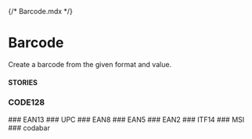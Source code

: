 {/* Barcode.mdx */}


<Meta of={BarcodeStories} />

# Barcode 

Create a barcode from the given format and value.

<Canvas of={BarcodeStories.CODE39} />

<Controls />

#### STORIES
### CODE128
<Canvas of={BarcodeStories.CODE128} />
### EAN13
<Canvas of={BarcodeStories.EAN13} />
### UPC
<Canvas of={BarcodeStories.UPC} />
### EAN8
<Canvas of={BarcodeStories.EAN8} />
### EAN5
<Canvas of={BarcodeStories.EAN5} />
### EAN2
<Canvas of={BarcodeStories.EAN2} />
### ITF14
<Canvas of={BarcodeStories.ITF14} />
### MSI
<Canvas of={BarcodeStories.MSI} />
### codabar
<Canvas of={BarcodeStories.codabar} />